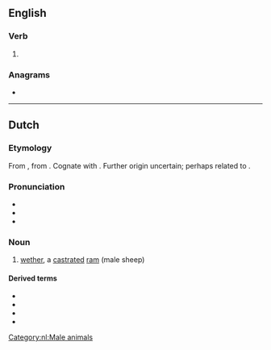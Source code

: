 ==English==

===Verb===
{{en-verb}}

# {{alternative form of|en|hamble}}

===Anagrams===
* {{anagrams|en|a=aehlm|almeh|hemal}}

----

==Dutch==

===Etymology===
From {{inh|nl|dum|hamel}}, from {{inh|nl|gem-pro|*hamalaz|t=mutilated, castrated}}. Cognate with {{cog|de|Hammel}}. Further origin uncertain; perhaps related to {{m|nl|ham||bacon}}.

===Pronunciation===
* {{IPA|nl|/ˈɦaː.məl/}}
* {{audio|nl|nl-hamel.ogg|hamel}}
* {{hyphenation|nl|ha|mel}}

===Noun===
{{nl-noun|m|-s|hameltje}}

# [[wether]], a [[castrate]]d [[ram]] (male sheep)

====Derived terms====
* {{l|nl|belhamel}}
* {{l|nl|hamelbout}}
* {{l|nl|hamelsoep}} 
* {{l|nl|hamelvlees}}

[[Category:nl:Male animals]]